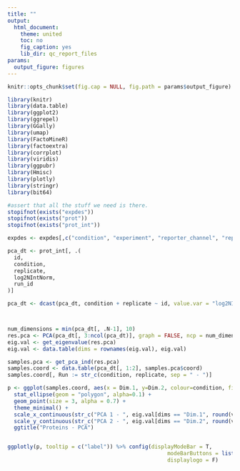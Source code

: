 ```yaml
---
title: ""
output:
  html_document:
    theme: united
    toc: no
    fig_caption: yes
    lib_dir: qc_report_files
params:
  output_figure: figures
---
```


<style type="text/css">
  .container-fluid, .main-container {
    max-width: inherit !important;
    padding: 0 !important;
  }
</style>

<script>
const handleLoaded = function () {
  const wrapperEl = document.querySelector('.js-plotly-plot');

  if (!wrapperEl) {
    return;
  }

  wrapperEl.style.width = '100%';
  wrapperEl.style.height = '100%';
  wrapperEl.style.marginBottom = '0';

  window.dispatchEvent(new Event('resize'));
};

document.addEventListener('DOMContentLoaded', handleLoaded, false);
</script>




```r
knitr::opts_chunk$set(fig.cap = NULL, fig.path = params$output_figure)

library(knitr)
library(data.table)
library(ggplot2)
library(ggrepel)
library(GGally)
library(umap)
library(FactoMineR)
library(factoextra)
library(corrplot)
library(viridis)
library(ggpubr)
library(Hmisc)
library(plotly)
library(stringr)
library(bit64)
```

```r
#assert that all the stuff we need is there. 
stopifnot(exists("expdes"))
stopifnot(exists("prot"))
stopifnot(exists("prot_int"))
```


```r
expdes <- expdes[,c("condition", "experiment", "reporter_channel", "replicate")]
```



```r
pca_dt <- prot_int[, .(
  id,
  condition,
  replicate,
  log2NIntNorm,
  run_id
)]

pca_dt <- dcast(pca_dt, condition + replicate ~ id, value.var = "log2NIntNorm")



num_dimensions = min(pca_dt[, .N-1], 10)
res.pca <- PCA(pca_dt[, 3:ncol(pca_dt)], graph = FALSE, ncp = num_dimensions)
eig.val <- get_eigenvalue(res.pca)
eig.val <- data.table(dims = rownames(eig.val), eig.val)

samples.pca <- get_pca_ind(res.pca)
samples.coord <- data.table(pca_dt[, 1:2], samples.pca$coord)
samples.coord[, Run := str_c(condition, replicate, sep = " - ")]

p <- ggplot(samples.coord, aes(x = Dim.1, y=Dim.2, colour=condition, fill = condition, label=Run)) +
  stat_ellipse(geom = "polygon", alpha=0.1) +
  geom_point(size = 3, alpha = 0.7) +
  theme_minimal() +
  scale_x_continuous(str_c("PCA 1 - ", eig.val[dims == "Dim.1", round(variance.percent,1)], "%")) +
  scale_y_continuous(str_c("PCA 2 - ", eig.val[dims == "Dim.2", round(variance.percent,1)], "%")) +
  ggtitle("Proteins - PCA")


ggplotly(p, tooltip = c("label")) %>% config(displayModeBar = T, 
                                                  modeBarButtons = list(list('toImage')),
                                                  displaylogo = F)
```